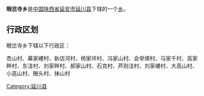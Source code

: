 {{中国乡级行政区
|行政区全称 = 眼岔寺乡
|景观照片文件名 = 
|景观照片描述 = 
|汉语拼音 =
|其他语言 = 
|其他语言名称 = 
|位置图文件名 = 
|位置图描述 = 
|自定义图片=
|上级行政区 = [[陕西省|陕西省]][[延安市|延安市]][[延川县|延川县]]
|行政区类别 = [[乡级行政区|乡]]
|行政区划代码 = 
|行政区划 = 
|村委会 = 
|居委会 = 
|建置时间 = 
|领导职位 = 
|领导名称 = 
|政府驻地 = 
|毗邻 = 
|地理坐标 = 
|总面积 = 
|总人口 = 
|户籍人口 = 
|户籍人口年份 = 
|常住人口 = 
|常住人口年份 = 
|人口密度 = 
|GDP = 
|邮政编码 = 
|电话区号 = 
|官方网站 = 
|网站名称 = 
}}
'''眼岔寺乡'''是[[中华人民共和国|中国]][[陕西省|陕西省]][[延安市|延安市]][[延川县|延川县]]下辖的一个[[乡级行政区|乡]]。

== 行政区划 ==
眼岔寺乡下辖以下行政区：

杏山村、幕家崾村、新店河村、杨家坪村、冯家山村、会举塬村、马家千村、高家畔村、东洼村、刘家畔村、郝家山村、石克村、芦则洼村、刘家崾村、大高山村、小高山村、眼头村、抹山村

{{陕西小作品}}
{{延川县行政区划}}

[[Category:延川县|Category:延川县]]
